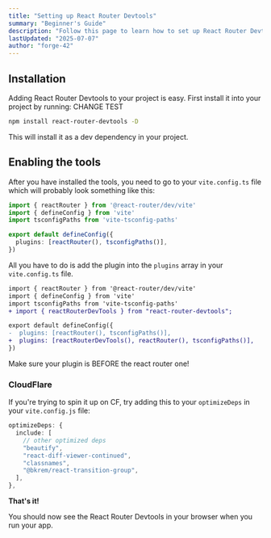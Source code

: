```yaml
---
title: "Setting up React Router Devtools"
summary: "Beginner's Guide"
description: "Follow this page to learn how to set up React Router Devtools in your React Router project."
lastUpdated: "2025-07-07"
author: "forge-42"
---
```



## Installation
Adding React Router Devtools to your project is easy. First install it into your project by running: CHANGE TEST 

```bash
npm install react-router-devtools -D
```

This will install it as a dev dependency in your project.

## Enabling the tools

After you have installed the tools, you need to go to your `vite.config.ts` file which will probably look something like this:

```ts
import { reactRouter } from '@react-router/dev/vite'
import { defineConfig } from 'vite'
import tsconfigPaths from 'vite-tsconfig-paths'

export default defineConfig({
  plugins: [reactRouter(), tsconfigPaths()],
})

```

All you have to do is add the plugin into the `plugins` array in your `vite.config.ts` file.

```diff
import { reactRouter } from '@react-router/dev/vite'
import { defineConfig } from 'vite'
import tsconfigPaths from 'vite-tsconfig-paths'
+ import { reactRouterDevTools } from "react-router-devtools";

export default defineConfig({
-  plugins: [reactRouter(), tsconfigPaths()],
+  plugins: [reactRouterDevTools(), reactRouter(), tsconfigPaths()],
})

```
<WarningAlert title="Warning">
Make sure your plugin is BEFORE the react router one!
</WarningAlert>

### CloudFlare

If you're trying to spin it up on CF, try adding this to your `optimizeDeps` in your `vite.config.js` file:
```ts
optimizeDeps: {
  include: [
    // other optimized deps
    "beautify",
    "react-diff-viewer-continued",
    "classnames",
    "@bkrem/react-transition-group",
  ],
},
```

**That's it!**

You should now see the React Router Devtools in your browser when you run your app.
